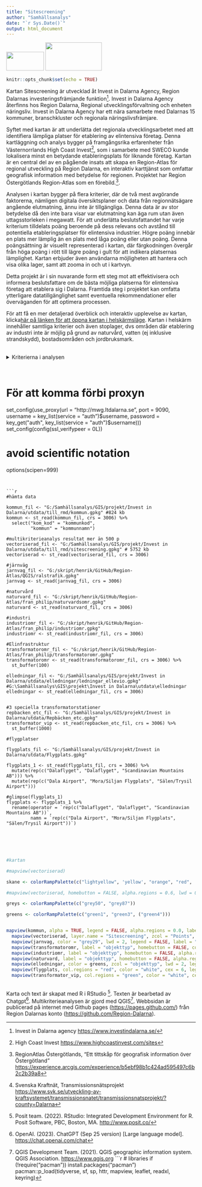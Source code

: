 ```yaml
---
title: "Sitescreening"
author: "Samhällsanalys"
date: "`r Sys.Date()`"
output: html_document
---
```

:::{#header}
<img src="logo_liggande_platta_farg.png" height="50" width="100" margin="0 auto"/> <img src="invest_logo.png" height="75" width="150" margin="0 auto"/>
:::

```r
knitr::opts_chunk$set(echo = TRUE)
```

 
Kartan Sitescreening är utvecklad åt Invest in Dalarna Agency, Region Dalarnas investeringsfrämjande funktion[^1]. Invest in Dalarna Agency återfinns hos Region Dalarna, Regional utvecklingsförvaltning och enheten näringsliv. Invest in Dalarna Agency har ett nära samarbete med Dalarnas 15 kommuner, branschkluster och regionala näringslivsfrämjare. 

Syftet med kartan är att underlätta det regionala utvecklingsarbetet med att identifiera lämpliga platser för etablering av elintensiva företag. Denna kartläggning och analys bygger på framgångsrika erfarenheter från Västernorrlands High Coast Invest[^2], som i samarbete med SWECO kunde lokalisera minst en betydande etableringsplats för liknande företag. Kartan är en central del av en pågående insats att skapa en Region-Atlas för regional utveckling på Region Dalarna, en interaktiv karttjänst som omfattar geografisk information med betydelse för regionen. Projektet har Region Östergötlands Region-Atlas som en förebild.[^3].

Analysen i kartan bygger på flera kriterier, där de två mest avgörande faktorerna, nämligen digitala översiktsplaner och data från regionnätsägare angående elutmatning, ännu inte är tillgängliga. Denna data är av stor betydelse då den inte bara visar var elutmatning kan äga rum utan även uttagsstorleken i megawatt. För att underlätta beslutsfattandet har varje kriterium tilldelats poäng beroende på dess relevans och avstånd till potentiella etableringsplatser för elintensiva industrier. Högre poäng innebär en plats mer lämplig än en plats med låga poäng eller utan poäng. Denna poängsättning är visuellt representerad i kartan, där färgkodningen övergår från höga poäng i rött till lägre poäng i gult för att indikera platsernas lämplighet. Kartan erbjuder även användarna möjligheten att hantera och visa olika lager, samt att zooma in och ut i kartvyn.

Detta projekt är i sin nuvarande form ett steg mot att effektivisera och informera beslutsfattare om de bästa möjliga platserna för elintensiva företag att etablera sig i Dalarna. Framtida steg i projektet kan omfatta ytterligare datatillgänglighet samt eventuella rekommendationer eller överväganden för att optimera processen.

För att få en mer detaljerad överblick och interaktiv upplevelse av kartan, klicka<a href="https://region-dalarna.github.io/Sitescreening/" >här på länken för att öppna kartan i helskärmsläge</a>. Kartan i helskärm innehåller samtliga kriterier och även stoplager, dvs områden där etablering av industri inte är möjlig på grund av naturvård, vatten (ej inklusive strandskydd), bostadsområden och jordbruksmark.

<br>
<details>

  <summary>Kriterierna i analysen</summary>

1. Elinfrastruktur: transformatorområden (stationer, ej elledningar), viktat till tre transformatorstationer på stamnätet som i framtiden kommer att uppgraderas, Repbäcken, Horndal och Tandö [^4]. (Källa: Lantmäteriet och SVK)

2. Flygplatser: Borlänge, Mora och Sälen. (Källa: Lantmäteriet)

3. Järnväg viktat till sidospår/stickspår (Källa: Lantmäteriet)

4. Vägar avgränsat till statliga och kommunala vägar (Källa: NVDB)

5. Stoplager: (Markyta olämplig för etablering) Jordbruksmark, bostäder och naturskyddsområden samt vatten (ej hänsyn till strandskydd).
 
</details>
<br>

[^1]: Invest in Dalarna agency <https://www.investindalarna.se/>
[^2]: High Coast Invest <https://www.highcoastinvest.com/sites>
[^3]: RegionAtlas Östergötlands, "Ett tittskåp för geografisk information över Östergötland" <https://experience.arcgis.com/experience/b5ebf98b1c424ad595497c6b2c2b39a8>
[^4]: Svenska Kraftnät, Transmissionsnätsprojekt <https://www.svk.se/utveckling-av-kraftsystemet/transmissionsnatet/transmissionsnatsprojekt/?county=Dalarna>  
[^5]:Posit team. (2022). RStudio: Integrated Development Environment for R. Posit Software, PBC, Boston, MA. <http://www.posit.co/>
[^6]:OpenAI. (2023). ChatGPT (Sep 25 version) [Large language model]. <https://chat.openai.com/chat>
[^7]:QGIS Development Team. (2021). QGIS geographic information system. QGIS Association.
 <https://www.qgis.org>
```r
# libraries
if (!require("pacman")) install.packages("pacman")
pacman::p_load(tidyverse, sf, sp, httr, mapview, leaflet, readxl, keyring)

# För att komma förbi proxyn
set_config(use_proxy(url = "http://mwg.ltdalarna.se", port = 9090,
                     username = key_list(service = "auth")$username, password = key_get("auth", key_list(service = "auth")$username)))
set_config(config(ssl_verifypeer = 0L))

# avoid scientific notation
options(scipen=999)
```


```r
#hämta data

kommun_fil <- "G:/Samhällsanalys/GIS/projekt/Invest in Dalarna/utdata/till_rmd/kommun.gpkg" #824 kb
kommun <- st_read(kommun_fil, crs = 3006) %>% 
  select("kom_kod" = "kommunkod",
         "kommun" = "kommunnamn")

#multikriterieanalys resultat mer än 500 p
vectoriserad_fil <- "G:/Samhällsanalys/GIS/projekt/Invest in Dalarna/utdata/till_rmd/sitescreening.gpkg" # 5752 kb
vectoriserad <- st_read(vectoriserad_fil, crs = 3006)

#järnväg
jarnvag_fil <- "G:/skript/henrik/GitHub/Region-Atlas/QGIS/ralstrafik.gpkg"
jarnvag <- st_read(jarnvag_fil, crs = 3006)

#naturvård
naturvard_fil <- "G:/skript/henrik/GitHub/Region-Atlas/fran_philip/naturvardsomr.gpkg"
naturvard <- st_read(naturvard_fil, crs = 3006)

#industri
industriomr_fil <- "G:/skript/henrik/GitHub/Region-Atlas/fran_philip/industriomr.gpkg"
industriomr <- st_read(industriomr_fil, crs = 3006)

#Elinfrastruktur
transformatoromr_fil <- "G:/skript/henrik/GitHub/Region-Atlas/fran_philip/transformatoromr.gpkg"
transformatoromr <- st_read(transformatoromr_fil, crs = 3006) %>% 
  st_buffer(100)

elledningar_fil <- "G:/Samhällsanalys/GIS/projekt/Invest in Dalarna/utdata/elledningar/ledningar_ellevio.gpkg" #G:\Samhällsanalys\GIS\projekt\Invest in Dalarna\utdata\elledningar
elledningar <- st_read(elledningar_fil, crs = 3006)


#3 speciella transformatorstationer
repbacken_etc_fil <- "G:/Samhällsanalys/GIS/projekt/Invest in Dalarna/utdata/Repbäcken_etc.gpkg"
transformator_vip <- st_read(repbacken_etc_fil, crs = 3006) %>%
  st_buffer(1000)

#flygplatser

flygplats_fil <- "G:/Samhällsanalys/GIS/projekt/Invest in Dalarna/utdata/Flygplats.gpkg"

flygplats_1 <- st_read(flygplats_fil, crs = 3006) %>%
  mutate(rep(c("Dalaflyget", "Dalaflyget", "Scandinavian Mountains AB"))) %>%
  mutate(rep(c("Dala Airport", "Mora/Siljan Flygplats", "Sälen/Trysil Airport")))

#glimpse(flygplats_1)
flygplats <- flygplats_1 %>%
  rename(operator = `rep(c("Dalaflyget", "Dalaflyget", "Scandinavian Mountains AB"))`,
         namn = `rep(c("Dala Airport", "Mora/Siljan Flygplats", "Sälen/Trysil Airport"))`)






```

```r
#kartan

#mapview(vectoriserad)

skane <- colorRampPalette(c("lightyellow", 'yellow', "orange", "red", 'darkred'))

#mapview(vectoriserad, homebutton = FALSE, alpha.regions = 0.6, lwd = 0.0, col.regions = skane)

greys <- colorRampPalette(c("grey50", "grey87"))

greens <- colorRampPalette(c("green1", "green3", ("green4")))


mapview(kommun, alpha = TRUE, legend = FALSE, alpha.regions = 0.0, label = "kommun", hide = FALSE, homebutton = FALSE)+ 
  mapview(vectoriserad, layer.name = "Sitescreening", zcol = "Points", homebutton = FALSE, alpha.regions = 0.8, lwd = 0.0, col.regions = skane)+
  mapview(jarnvag, color = "grey29", lwd = 2, legend = FALSE, label = "straknamn", homebutton = FALSE, hide = TRUE)+
  mapview(transformatoromr, label = "objekttyp", homebutton = FALSE, col.regions = c("green"), legend = FALSE, hide = TRUE)+#transformatoromr
  mapview(industriomr, label = "objekttyp", homebutton = FALSE, alpha.regions = 0.5, col.regions = c("darkred"), legend = FALSE, hide = TRUE)+#industriomr
  mapview(naturvard, label = "objekttyp", homebutton = FALSE, alpha.regions = 0.5, col.regions = c("darkgreen"), legend = FALSE, hide = TRUE)+##naturvard
  mapview(elledningar, color = greens, zcol = "objekttyp", lwd = 2, legend = FALSE, label = "objekttyp", homebutton = FALSE, hide = TRUE)+
  mapview(flygplats, col.regions = "red", color = "white", cex = 6, legend = FALSE, label = "namn", homebutton = TRUE, hide = TRUE)+
  mapview(transformator_vip, col.regions = "green", color = "white", cex = 6, legend = FALSE, label = "objekttyp", homebutton = TRUE, hide = TRUE)
  
```

Karta och text är skapat med R i RStudio [^5]. Texten är bearbetad av Chatgpt[^6]. Multikriterieanalysen är gjord med QGIS[^7]. Webbsidan är publicerad på internet med Github pages (<https://pages.github.com/>) från Region Dalarnas konto (<https://github.com/Region-Dalarna>).
